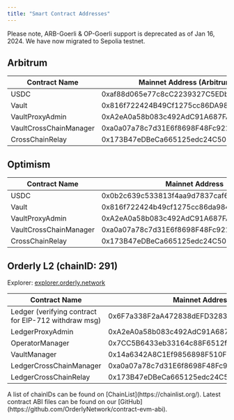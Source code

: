 ```yaml
---
title: "Smart Contract Addresses"
---
```


<Note>
Please note, ARB-Goerli & OP-Goerli support is deprecated as of Jan 16, 2024. We have now migrated to Sepolia testnet.
</Note>

## Arbitrum

| Contract Name | Mainnet Address (Arbitrum One) | Testnet Address (Sepolia) |
| ------------- | --------------- | ------------------------ |
|  USDC | 0xaf88d065e77c8cC2239327C5EDb3A432268e5831 | 0x75faf114eafb1BDbe2F0316DF893fd58CE46AA4d |
| Vault |  0x816f722424B49Cf1275cc86DA9840Fbd5a6167e9 | 0x0EaC556c0C2321BA25b9DC01e4e3c95aD5CDCd2f |
| VaultProxyAdmin | 0xA2eA0a58b083c492AdC91A687FAc8B53AdB7c0Fd | 0xa3BB1F1Aa238AF13528965f069fD0a4F1595d8e9  |
| VaultCrossChainManager | 0xa0a07a78c7d31E6f8698F48Fc9219f9a3030f38C | 0xc8E38C1Fd1422f49DB592BAe619080EA5Deb50e0 |
| CrossChainRelay | 0x173B47eDBeCa665125edc24C509bfE545CDA60a9 | 0x25eB1e506608ab7eb8f91802e1dae6963848ED25 |

## Optimism

| Contract Name | Mainnet Address | Testnet Address (Sepolia) |
| ------------- | --------------- | ------------------------ |
|  USDC | 0x0b2c639c533813f4aa9d7837caf62653d097ff85 | 0x5fd84259d66Cd46123540766Be93DFE6D43130D7 |
| Vault |  0x816f722424b49cf1275cc86da9840fbd5a6167e9 | 0xEfF2896077B6ff95379EfA89Ff903598190805EC |
| VaultProxyAdmin | 0xA2eA0a58b083c492AdC91A687FAc8B53AdB7c0Fd | 0xEfD0cbED3f520cb59c6Cf8cE428a44978C18F8Fb  |
| VaultCrossChainManager | 0xa0a07a78c7d31E6f8698F48Fc9219f9a3030f38C | 0x6C14bf583C142B66EC59F8fc725B255e3a94BAA3 |
| CrossChainRelay | 0x173B47eDBeCa665125edc24C509bfE545CDA60a9 | 0x09a766D6bcA1Fd8FdB6c09b76084719cF94d041b |


## Orderly L2 (chainID: 291)
Explorer: [explorer.orderly.network](https://explorer.orderly.network/)

| Contract Name | Mainnet Address | Testnet Address |
| ------------- | --------------- | ------------------------ |
|  Ledger (verifying contract for EIP-712 withdraw msg) | 0x6F7a338F2aA472838dEFD3283eB360d4Dff5D203 | 0x1826B75e2ef249173FC735149AE4B8e9ea10abff |
| LedgerProxyAdmin  | 0xA2eA0a58b083c492AdC91A687FAc8B53AdB7c0Fd | 0x24ea35cCD9d8c7aA5D35BDdc140A5f97D89289F8 |
|  OperatorManager | 0x7CC5B6433eb33164c88F6512f56C566CFC3420BF | 0x1A46be28AB241F5A64F82ddFc384911520E3d557 |
|  VaultManager | 0x14a6342A8C1Ef9856898F510FcCE377e46668F33 | 0x873c120b42C80D528389d85cEA9d4dC0197974aD |
|  LedgerCrossChainManager | 0xa0a07a78c7d31E6f8698F48Fc9219f9a3030f38C | 0xb592011550a7E2a85c69EdF1788F460075b958fc |
| LedgerCrossChainRelay  | 0x173B47eDBeCa665125edc24C509bfE545CDA60a9 | 0xa1a9C94bb24B09739Af80E6EfaB7ca0F576182bc | 

<Note>
A list of chainIDs can be found on [ChainList](https://chainlist.org/).
</Note>


<Note>
Latest contract ABI files can be found on our [GitHub](https://github.com/OrderlyNetwork/contract-evm-abi).
</Note>

